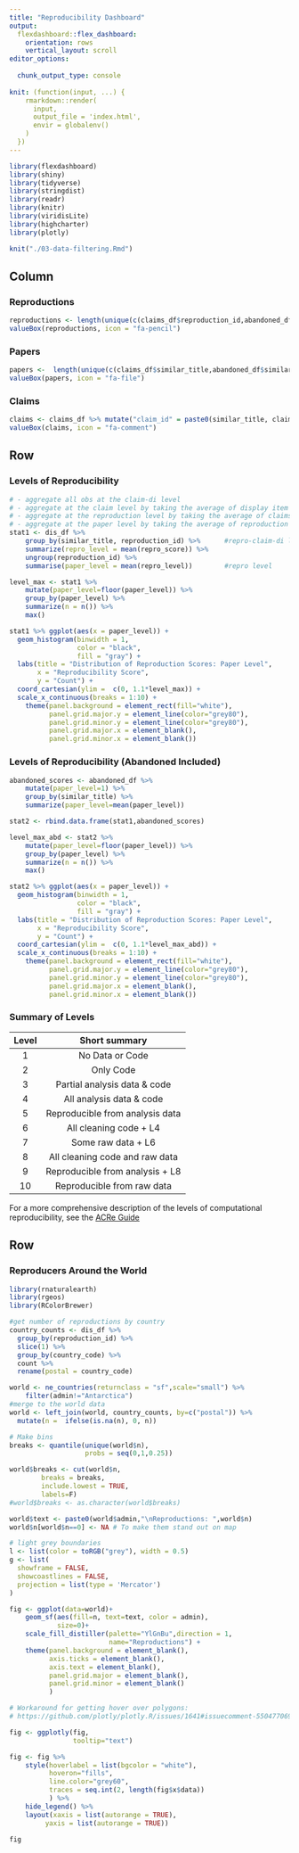 ```yaml
---
title: "Reproducibility Dashboard"
output: 
  flexdashboard::flex_dashboard:
    orientation: rows
    vertical_layout: scroll
editor_options: 
  
  chunk_output_type: console
  
knit: (function(input, ...) {
    rmarkdown::render(
      input,
      output_file = 'index.html',
      envir = globalenv()
    )
  })
---
```


```r
library(flexdashboard)
library(shiny)
library(tidyverse)
library(stringdist)       
library(readr)
library(knitr)
library(viridisLite)
library(highcharter)
library(plotly)

knit("./03-data-filtering.Rmd")
```

## Column

### Reproductions

```r
reproductions <- length(unique(c(claims_df$reproduction_id,abandoned_df$reproduction_id))) #claims instead of dis because some have all NA repro scores
valueBox(reproductions, icon = "fa-pencil")
```

### Papers

```r
papers <-  length(unique(c(claims_df$similar_title,abandoned_df$similar_title)))
valueBox(papers, icon = "fa-file")
```

### Claims
```r
claims <- claims_df %>% mutate("claim_id" = paste0(similar_title, claim_N)) %>% summarise( length( unique(claim_id)) ) %>% as.numeric()
valueBox(claims, icon = "fa-comment")
```

## Row {.tabset data-height="500"}

### Levels of Reproducibility
```r
# - aggregate all obs at the claim-di level
# - aggregate at the claim level by taking the average of display item (one per di)
# - aggregate at the reproduction level by taking the average of claims (one per claim)
# - aggregate at the paper level by taking the average of reproduction (one per repro)
stat1 <- dis_df %>% 
    group_by(similar_title, reproduction_id) %>%      #repro-claim-di level (min? max? median? it should not matter)
    summarize(repro_level = mean(repro_score)) %>% 
    ungroup(reproduction_id) %>% 
    summarise(paper_level = mean(repro_level))        #repro level 

level_max <- stat1 %>%
    mutate(paper_level=floor(paper_level)) %>%
    group_by(paper_level) %>%
    summarize(n = n()) %>%
    max()

stat1 %>% ggplot(aes(x = paper_level)) +
  geom_histogram(binwidth = 1,
                 color = "black",
                 fill = "gray") +
  labs(title = "Distribution of Reproduction Scores: Paper Level",
       x = "Reproducibility Score",
       y = "Count") +
  coord_cartesian(ylim =  c(0, 1.1*level_max)) +
  scale_x_continuous(breaks = 1:10) +
    theme(panel.background = element_rect(fill="white"),
          panel.grid.major.y = element_line(color="grey80"),
          panel.grid.minor.y = element_line(color="grey80"),
          panel.grid.major.x = element_blank(),
          panel.grid.minor.x = element_blank())
```


### Levels of Reproducibility (Abandoned Included)
```r
abandoned_scores <- abandoned_df %>%
    mutate(paper_level=1) %>%
    group_by(similar_title) %>%
    summarize(paper_level=mean(paper_level))

stat2 <- rbind.data.frame(stat1,abandoned_scores)

level_max_abd <- stat2 %>%
    mutate(paper_level=floor(paper_level)) %>%
    group_by(paper_level) %>%
    summarize(n = n()) %>%
    max()

stat2 %>% ggplot(aes(x = paper_level)) +
  geom_histogram(binwidth = 1,
                 color = "black",
                 fill = "gray") +
  labs(title = "Distribution of Reproduction Scores: Paper Level",
       x = "Reproducibility Score",
       y = "Count") +
  coord_cartesian(ylim =  c(0, 1.1*level_max_abd)) +
  scale_x_continuous(breaks = 1:10) +
    theme(panel.background = element_rect(fill="white"),
          panel.grid.major.y = element_line(color="grey80"),
          panel.grid.minor.y = element_line(color="grey80"),
          panel.grid.major.x = element_blank(),
          panel.grid.minor.x = element_blank())
```

### Summary of Levels

| Level | Short summary                      |
|:-----:|:----------------------------------:|
| 1     | No Data or Code                    |
| 2     | Only Code                          |
| 3     | Partial analysis data & code       |
| 4     | All analysis data & code           |
| 5     | Reproducible from analysis data    |
| 6     | All cleaning code + L4             |
| 7     | Some raw data     + L6             |
| 8     | All cleaning code and raw data     |
| 9     | Reproducible from analysis  + L8   |
| 10    | Reproducible from raw data         |

For a more comprehensive description of the levels of computational reproducibility, see the [ACRe Guide](https://bitss.github.io/ACRE/assessment.html#levels-of-computational-reproducibility-for-a-specific-display-item)

## Row {data-height="500"}

### Reproducers Around the World

```r
library(rnaturalearth)
library(rgeos)
library(RColorBrewer)

#get number of reproductions by country
country_counts <- dis_df %>% 
  group_by(reproduction_id) %>% 
  slice(1) %>%
  group_by(country_code) %>% 
  count %>% 
  rename(postal = country_code)

world <- ne_countries(returnclass = "sf",scale="small") %>%
    filter(admin!="Antarctica")
#merge to the world data 
world <- left_join(world, country_counts, by=c("postal")) %>% 
  mutate(n =  ifelse(is.na(n), 0, n))

# Make bins
breaks <- quantile(unique(world$n),
                   probs = seq(0,1,0.25))

world$breaks <- cut(world$n,
        breaks = breaks,
        include.lowest = TRUE,
        labels=F)
#world$breaks <- as.character(world$breaks)

world$text <- paste0(world$admin,"\nReproductions: ",world$n)
world$n[world$n==0] <- NA # To make them stand out on map

# light grey boundaries
l <- list(color = toRGB("grey"), width = 0.5)
g <- list(
  showframe = FALSE,
  showcoastlines = FALSE,
  projection = list(type = 'Mercator')
)

fig <- ggplot(data=world)+
    geom_sf(aes(fill=n, text=text, color = admin),
            size=0)+
    scale_fill_distiller(palette="YlGnBu",direction = 1,
                         name="Reproductions") +
    theme(panel.background = element_blank(),
          axis.ticks = element_blank(),
          axis.text = element_blank(),
          panel.grid.major = element_blank(),
          panel.grid.minor = element_blank()
          )

# Workaround for getting hover over polygons:
# https://github.com/plotly/plotly.R/issues/1641#issuecomment-550477069

fig <- ggplotly(fig,
                tooltip="text") 

fig <- fig %>%
    style(hoverlabel = list(bgcolor = "white"),
          hoveron="fills",
          line.color="grey60",
          traces = seq.int(2, length(fig$x$data))
          ) %>%
    hide_legend() %>%
    layout(xaxis = list(autorange = TRUE),
         yaxis = list(autorange = TRUE))

fig
```


<!--
### Universities  

| University | Number of Reproductions |
|:-------------------:|:------:|
| UC Berkeley         | `r reproductions`      |
|                     |        |
|                     |        |

-->


